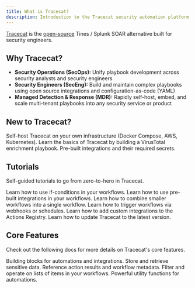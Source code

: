 ```yaml
---
title: What is Tracecat?
description: Introduction to the Tracecat security automation platform.
---
```


[Tracecat](https://tracecat.com) is the [open-source](https://github.com/TracecatHQ/tracecat) Tines / Splunk SOAR alternative built for security engineers.

## Why Tracecat?

- **Security Operations (SecOps):** Unify playbook development across security analysts and security engineers
- **Security Engineers (SecEng):** Build and maintain complex playbooks using open source integrations and configuration-as-code (YAML)
- **Managed Detection & Response (MDR):** Rapidly self-host, embed, and scale multi-tenant playbooks into any security service or product

## New to Tracecat?

<CardGroup cols={2}>
  <Card title="Install" icon="server" href="/self-hosting/introduction">
    Self-host Tracecat on your own infrastructure (Docker Compose, AWS, Kubernetes).
  </Card>
  <Card title="15-Minute Quickstart" icon="rocket" href="/installation/introduction">
    Learn the basics of Tracecat by building a VirusTotal enrichment playbook.
  </Card>
  <Card title="Integrations" icon="diagram-project" href="/cheatsheets/integrations">
    Pre-built integrations and their required secrets.
  </Card>
</CardGroup>


## Tutorials

Self-guided tutorials to go from zero-to-hero in Tracecat.

<CardGroup cols={2}>
  <Card title="Control Flow" icon="code-branch" href="/tutorials/2-control-flow">
    Learn how to use if-conditions in your workflows.
  </Card>
  <Card title="Actions Registry" icon="shapes" href="/tutorials/3-actions-registry">
    Learn how to use pre-built integrations in your workflows.
  </Card>
  <Card title="Child Workflows" icon="file-code" href="/tutorials/4-child-workflows">
    Learn how to combine smaller workflows into a single workflow.
  </Card>
  <Card title="Triggers" icon="circle-play" href="/tutorials/5-triggers">
    Learn how to trigger workflows via webhooks or schedules.
  </Card>
  <Card title="Custom Integrations" icon="file-code" href="/tutorials/6-custom-integrations">
    Learn how to add custom integrations to the Actions Registry.
  </Card>
  <Card title="Updating" icon="spinner" href="/tutorials/updating">
    Learn how to update Tracecat to the latest version.
  </Card>
</CardGroup>

## Core Features

Check out the following docs for more details on Tracecat's core features.

<CardGroup cols={2}>
  <Card title="Actions" icon="square-plus" href="/platform/actions">
    Building blocks for automations and integrations.
  </Card>
  <Card title="Secrets" icon="key" href="/platform/secrets">
    Store and retrieve sensitive data.
  </Card>
  <Card title="Expressions" icon="brackets-curly" href="/platform/expressions">
    Reference action results and workflow metadata.
  </Card>
  <Card title="Arrays" icon="list-numbers" href="/platform/arrays">
    Filter and operate on lists of items in your workflows.
  </Card>
  <Card title="Functions" icon="percent" href="/cheatsheets/functions">
    Powerful utility functions for automations.
  </Card>
</CardGroup>
